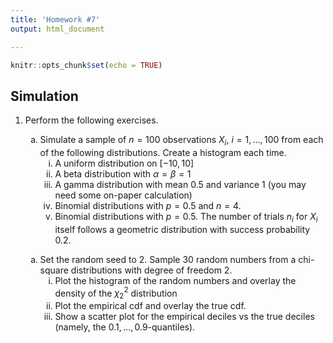 ```yaml
---
title: 'Homework #7'
output: html_document

---
```


```r
knitr::opts_chunk$set(echo = TRUE)
```

<!-- ## A useful note -->
<!-- Remove any `View()` or `install.packages()` commands in your `Rmd` file. These commands will prevent the knitting of your file.  -->

## Simulation

1. Perform the following exercises.
    
    a. Simulate a sample of $n=100$ observations $X_i$, $i=1,\dots,100$ from each of the following distributions. 
    Create a histogram each time. 
        i. A uniform distribution on $[-10, 10]$
        i. A beta distribution with $\alpha=\beta=1$
        i. A gamma distribution with mean 0.5 and variance 1 (you may need some on-paper calculation)
        i. Binomial distributions with $p=0.5$ and $n=4$. 
        i. Binomial distributions with $p=0.5$. The number of trials $n_i$ for $X_i$ itself follows a geometric distribution with success probability 0.2.

    <!-- a. Draw the density of a Cauchy distribution with the location and scale parameters being 0 and 1, respectively. Overlay the standard normal density.  -->
    
    a. Set the random seed to 2. Sample 30 random numbers from a chi-square distributions with degree of freedom 2. 
        i. Plot the histogram of the random numbers and overlay the density of the $\chi^2_2$ distribution
        i. Plot the empirical cdf and overlay the true cdf.
        i. Show a scatter plot for the empirical deciles vs the true deciles (namely, the $0.1, \dots, 0.9$-quantiles).
    
    